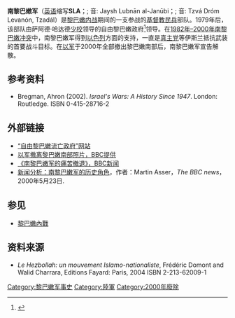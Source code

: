 {{Infobox War Faction
|name= 南黎巴嫩军<br/>{{Nobold|{{lang|ar|جيش لبنان الجنوبي}}}}
|war= [[黎巴嫩内战|黎巴嫩内战]]和[[南黎巴嫩冲突|南黎巴嫩冲突]]
|image=
|caption=
|active='''武装力量'''<br>1977 – 2000<br>'''政治组织'''<br>2000 – 今
|leaders= Saad Haddad<br>Antoine Lahad
|clans=
|headquarters=[[邁爾季歐雲|邁爾季歐雲]]
|areas=
|area=|size=2,700–3,000
|predecessor=1,200 
|allies={{Flagicon|Israel}} [[以色列军队|以色列军队]] <br/>[[File:Ahrar_flag.gif|23px]] Tigers Militia<br/>Guardians of the Cedars<br/>{{flagicon image|Forces Libanaises Flag.svg|size=22px}} Lebanese Forces<br/>
|opponents={{flagicon image|InfoboxHez.PNG}} [[真主党|真主党]]<br/>{{Flagicon image|Flag of the Amal Movement.svg}} 阿迈勒运动<br/>{{Flagicon|Palestine}} [[巴解组织|巴解组织]] <br/>{{Flagicon image|Flag of the Syrian Social Nationalist Party.svg}} 叙利亚民族社会主义党<br/>{{Flagicon image|Flag of the Lebanese Communist Party.svg}} [[黎巴嫩共产党|黎巴嫩共产党]] <br/>{{Flagicon|Syria}} [[叙利亚军队|叙利亚军队]]
|status=
}}
'''南黎巴嫩军'''（[[英语|英语]]缩写'''SLA'''；{{lang-ar|جيش لبنان الجنوبي}}; 音: Jaysh Lubnān al-Janūbi；{{lang-he|צבא דרום לבנון, צד"ל}}; 音: Tzvá Dróm Levanón, Tzadál）是[[黎巴嫩内战|黎巴嫩内战]]期间的一支参战的[[基督教|基督教]][[民兵|民兵]]部队。1979年后，该部队由萨阿德·哈达德[[少校|少校]]领导的自由黎巴嫩政府<ref>{{cite web |url=http://www.free-lebanon.com/LFPNews/2004/February/feb2b/feb2b.html |title=存档副本 |accessdate=2014-11-22 |deadurl=yes |archiveurl=https://web.archive.org/web/20080704055810/http://www.free-lebanon.com/LFPNews/2004/February/feb2b/feb2b.html |archivedate=2008-07-04 }}</ref>领导。在[[黎巴嫩内战|1982年–2000年南黎巴嫩冲突]]中，南黎巴嫩军得到[[以色列|以色列]]方面的支持，一直是[[真主党|真主党]]等伊斯兰抵抗武装的首要战斗目标。在[[以色列军队|以军]]于2000年全部撤出黎巴嫩南部后，南黎巴嫩军宣告解散。

== 参考资料 ==
* Bregman, Ahron (2002). ''Israel's Wars: A History Since 1947''. London: Routledge. ISBN 0-415-28716-2
<!--See 
http://en.wikipedia.org/wiki/Wikipedia:Footnotes for an explanation of how to generate footnotes using the <ref(erences/)> tags-->
<references/>

== 外部链接 ==
*[https://web.archive.org/web/20080509073142/http://www.free-lebanon.com/govinexile/govinexile.html “自由黎巴嫩流亡政府”网站]
*[http://news.bbc.co.uk/2/hi/middle_east/767065.stm 以军撤离黎巴嫩南部照片，BBC提供]{{Wayback|url=http://news.bbc.co.uk/2/hi/middle_east/767065.stm |date=20080122122127 }}
*[http://news.bbc.co.uk/2/hi/middle_east/761817.stm 《南黎巴嫩军的痛苦撤退》，BBC新闻]{{Wayback|url=http://news.bbc.co.uk/2/hi/middle_east/761817.stm |date=20080308100253 }}
*[http://news.bbc.co.uk/2/hi/middle_east/760914.stm 新闻分析：南黎巴嫩军的历史角色]{{Wayback|url=http://news.bbc.co.uk/2/hi/middle_east/760914.stm |date=20080308100243 }}，作者：Martin Asser，''The BBC news''，2000年5月23日.

== 参见 ==
*[[黎巴嫩內戰|黎巴嫩內戰]]

== 资料来源 ==
*''Le Hezbollah: un mouvement Islamo-nationaliste'', Frédéric Domont and Walid Charrara, Editions Fayard: Paris, 2004 ISBN 2-213-62009-1

[[Category:黎巴嫩军事史|Category:黎巴嫩军事史]]
[[Category:陸軍|Category:陸軍]]
[[Category:2000年廢除|Category:2000年廢除]]